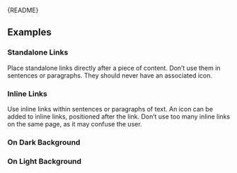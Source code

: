 
<Meta of={LinkStories} />

<Markdown>{README}</Markdown>

<Primary />

<Controls />

## Examples

### Standalone Links

Place standalone links directly after a piece of content.
Don’t use them in sentences or paragraphs.
They should never have an associated icon.

<Canvas of={LinkStories.Standalone} />

### Inline Links

Use inline links within sentences or paragraphs of text.
An icon can be added to inline links, positioned after the link.
Don’t use too many inline links on the same page, as it may confuse the user.

<Canvas of={LinkStories.Inline} />

### On Dark Background

<Canvas of={LinkStories.onDarkBackground} />

### On Light Background

<Canvas of={LinkStories.onLightBackground} />
